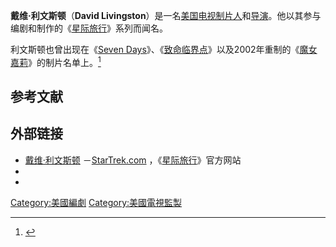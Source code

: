 {{noteTA
|T=zh-hans:戴维·利文斯顿; zh-hant:大衛·李文斯頓 (導演);
|G1=StarTrek
|1=zh-hans:戴维·利文斯通; zh-hant:大衛·李文斯頓 (探險家);
}}
{{Otheruses|subject=一位美国导演|other=另一位姓名相似的英国探险家|戴维·利文斯通}}
'''戴维·利文斯顿'''（'''David Livingston'''）是一名[[美国|美国]][[电视制片人|电视制片人]]和[[电视导演|导演]]。他以其参与编剧和制作的《[[星际旅行|星际旅行]]》系列而闻名。

利文斯顿也曾出现在《[[Seven_Days|Seven Days]]》、《[[致命临界点|致命临界点]]》以及2002年重制的《[[魔女嘉莉_(2002年电影)|魔女嘉莉]]》的制片名单上。<ref name="imdb">{{cite web|url=http://www.imdb.com/name/nm0515237/|title=David Livingston|trans_title=戴维·利文斯顿|publisher=[[互联网电影数据库|互联网电影数据库]]|accessdate=2007年3月21日|archive-date=2021年1月26日|archive-url=https://web.archive.org/web/20210126203645/http://www.imdb.com/name/nm0515237/|dead-url=no}}</ref>

== 参考文献 ==
{{reflist}}

== 外部链接 ==
* [http://www.startrek.com/startrek/view/library/creative/bio/11581.html 戴维·利文斯顿] {{Wayback|url=http://www.startrek.com/startrek/view/library/creative/bio/11581.html |date=20100618153616 }}－[http://www.startrek.com StarTrek.com] {{Wayback|url=http://www.startrek.com/ |date=20100211004313 }}，《[[星际旅行|星际旅行]]》官方网站
* {{imdb name|id=0515237|戴维·利文斯顿}}
* {{memoryalpha|David Livingston|戴维·利文斯顿}}
{{Authority control}}
{{美国人物小作品}}
{{DEFAULTSORT:Livingston, David}}
[[Category:美國編劇|Category:美國編劇]]
[[Category:美國電視監製|Category:美國電視監製]]